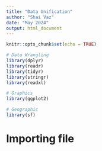 ```yaml
---
title: "Data Unification"
author: "Shai Vaz"
date: "May 2024"
output: html_document
---
```


```r
knitr::opts_chunk$set(echo = TRUE)
```

```r
# Data Wrangling
library(dplyr)
library(readr)
library(tidyr)
library(stringr)
library(readxl)

# Graphics
library(ggplot2)

# Geographic
library(sf)
```

# Importing file

```r

```

